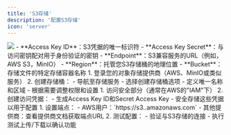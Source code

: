 ```yaml
---
title: 'S3存储'
description: '配置S3存储'
icon: 'server'
---
```


<img className="rounded-2xl" src="/images/2024-11-30-10-59-32.png" />

<AccordionGroup>
  <Accordion icon="key" title="步骤1：了解关键字段" defaultOpen>
    - **Access Key ID**：S3凭据的唯一标识符
    - **Access Key Secret**：与访问密钥配对用于身份验证的密钥
    - **Endpoint**：S3兼容服务的URL（例如，AWS S3，MinIO）
    - **Region**：托管您S3存储桶的地理位置
    - **Bucket**：存储文件的特定存储容器名称
  </Accordion>

  <Accordion icon="bucket" title="步骤2：创建S3存储桶">
    1. 登录您的对象存储提供商（AWS、MinIO或类似服务）
    2. 创建存储桶：
       - 导航至存储服务
       - 选择创建存储桶选项
       - 定义唯一名称和区域
       - 根据需要调整权限和设置
  </Accordion>

  <Accordion icon="key-skeleton" title="步骤3：生成访问密钥">
    1. 访问安全部分（通常在AWS的"IAM"下）
    2. 创建访问凭据：
       - 生成Access Key ID和Secret Access Key
       - 安全存储这些凭据以用于配置
  </Accordion>

  <Accordion icon="link" title="步骤4：配置端点并测试">
    1. 设置端点：
       - AWS用户：`https://s3.<region>.amazonaws.com`
       - 其他提供商：查看提供商文档获取端点URL
    2. 测试配置：
       - 验证与S3存储的连接
       - 执行测试上传/下载以确认功能
  </Accordion>
</AccordionGroup>